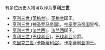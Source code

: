 有多位历史人物可以译为'''亨利三世'''
*[[亨利三世_(英格兰)|亨利三世 (英格兰)]]，[[英格兰王国|英格兰]]国王。
*[[亨利三世_(神圣罗马帝国)|亨利三世 (神圣罗马帝国)]]，[[神圣罗马帝国|神圣罗马帝国]]皇帝。
*[[亨利三世_(法兰西)|亨利三世 (法兰西)]]，[[法兰西|法兰西]]国王。
*[[亨利三世_(巴伐利亚)|亨利三世 (巴伐利亚)]]，[[巴伐利亚|巴伐利亚]]公爵。
*[[恩里克三世_(卡斯蒂利亞)|恩里克三世 (卡斯蒂利亞)]]，[[卡斯蒂利亚王国|卡斯蒂利亚]]国王。

{{消歧義|cat=四字封号消歧義}}
